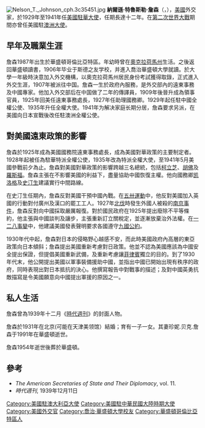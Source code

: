 {{noteTA
|G1=美国州份
|G2=地名
}}
[[File:Nelson_T._Johnson_cph.3c35451.jpg|thumb]]
'''納爾遜·特魯斯勒·詹森'''（{{lang|en|'''Nelson Trusler Johnson'''}}，{{bd|1887年|4月3日|1954年|12月3日|catIdx=J}}），[[美國|美國]]外交家，於1929年至1941年任[[美國駐華大使|美國駐華大使]]，任期長達十二年。在[[第二次世界大戰|第二次世界大戰]]期間亦曾任美國駐[[澳洲|澳洲]][[大使|大使]]。

==早年及職業生涯==
詹森1987年出生於華盛頓哥倫比亞特區。年幼時曾在[[奧克拉荷馬州|奧克拉荷馬州]]生活。之後返回華盛頓讀書，1906年毕业于斯德之友学校，并進入喬治華盛頓大學就讀。於大學一年級時決意加入外交機構，以奧克拉荷馬州居民身份考試獲得取錄，正式進入外交生涯，1907年被派往中国。詹森一生於政府內服務，是外交部內的遠東事務及中國專家。他加入外交部后在中国做了二年的傳譯員，1909年後晉升成為領事官員，1925年回美任遠東事務處長，1927年任助理國務卿。1929年起任駐中國全權公使、1935年升任全權大使。1941年为解决家庭长期分居，詹森要求另派，在美國向日本宣戰後改任駐澳洲全權公使。

==對美國遠東政策的影響==
詹森於1925年成為美國國務院遠東事務處長，成為美國對華政策的主要制定者。1928年起被任為駐華特派全權公使，1935年改為特派全權大使，至1941年5月美國參戰前夕為止。詹森對美國對華政策的影響跨越三名總統，包括[[卡爾文·柯立芝|柯立芝]]、[[赫伯特·胡佛|胡佛]]及[[富蘭克林·德拉諾·羅斯福|羅斯福]]。詹森主張在不影響美國的利益下，盡量協助中國恢復主權。他向國務卿[[凯洛格|凯洛格]]及[[亨利·劉易斯·史汀生|史汀生]]建議實行中間路線。

在史汀生任期內，詹森反對美國干預中國內戰。在[[五卅運動|五卅運動]]中，他反對美國加入英國的行動對付廣州及漢口的罷工工人。1927年[[北伐|北伐]]時發生外國人被殺的[[南京事件|南京事件]]，詹森反對向中國採取嚴厲報復。對於國民政府在1925年提出廢除不平等條約，他主張與中國談判及讓步，主張重新訂立關稅定，並逐漸放棄治外法權。在[[一二八事變|一二八事變]]中，他建議美國發表聲明要求各國遵守[[九國公約|九國公約]]。

1930年代中起，詹森對日本的侵略野心越感不安，而此時美國政府內高層的東亞政策向日本傾斜；詹森提出美國重新考慮對日政策。他並不認為美國應該為中國安全提出保證，但提倡美國重新武備，及重新考慮讓[[菲律賓|菲律賓]]獨立的目的。到了1930年代末，他公開提出美國以軍事裝備援助中國，並指出中國已開始出現有秩序的政府，同時表現出對日本抵抗的決心。他撰寫報告中對戰事的描述；及對中國英勇抗敵描寫是令美國願意向中國提出軍援的原因之一。

==私人生活==
詹森曾為1939年十二月《[[時代週刊|時代週刊]]》的封面人物。

詹森於1931年在北京(可能在天津美领馆）結婚；育有一子一女。其妻珍妮.贝克.詹森于1991年在華盛頓逝世。

詹森1954年逝世後葬於華盛頓。

==參考==
* ''The American Secretaries of State and Their Diplomacy'', vol. 11.
* ''時代週刊'', 1939年12月11日
<!--
{{start box}}
{{succession box |title=[[List_of_United_States_ambassadors_to_Australia|U.S. Ambassador to Australia]] | before=[[Clarence_E._Gauss|Clarence E. Gauss]] | after=[[Robert_Butler_(diplomat|Robert Butler]] | years=1941-1945}}
{{end box}}
-->


{{US Ambassadors to China}}
{{Authority control}}
{{DEFAULTSORT:Johnson, Nelson T.}}
[[Category:美國駐澳大利亞大使|Category:美國駐澳大利亞大使]]
[[Category:美國駐中華民國大陸時期大使|Category:美國駐中華民國大陸時期大使]]
[[Category:美國外交官|Category:美國外交官]]
[[Category:喬治·華盛頓大學校友|Category:喬治·華盛頓大學校友]]
[[Category:華盛頓哥倫比亞特區人|Category:華盛頓哥倫比亞特區人]]